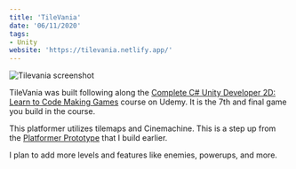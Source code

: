 ```yaml
---
title: 'TileVania'
date: '06/11/2020'
tags:
- Unity
website: 'https://tilevania.netlify.app/'
---
```


![Tilevania screenshot](../uploads/tilevania.png)

TileVania was  built following along the [Complete C# Unity Developer 2D: Learn to Code Making Games](https://www.udemy.com/course/unitycourse/) course on Udemy. It is the 7th and final game you build in the course.

This platformer utilizes tilemaps and Cinemachine. This is a step up from the [Platformer Prototype](https://www.zacharyminner.com/games/platformer-prototype) that I build earlier. 

I plan to add more levels and features like enemies, powerups, and more.
